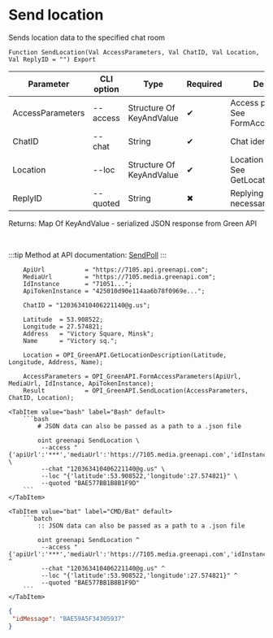 ﻿---
sidebar_position: 5
description: Send location and other functions to work with Green API in the Open Integration Package, a free open-source integration library for 1C:Enterprise 8, OneScript and CLI
keywords: [1C, 1С, 1С:Enterprise, 1С:Enterprise 8.3, API, Integration, Services, Exchange, OneScript, CLI, Green API]
---


# Send location
 Sends location data to the specified chat room



`Function SendLocation(Val AccessParameters, Val ChatID, Val Location, Val ReplyID = "") Export`

  | Parameter | CLI option | Type | Required | Description |
  |-|-|-|-|-|
  | AccessParameters | --access | Structure Of KeyAndValue | &#x2714; | Access parameters. See FormAccessParameters |
  | ChatID | --chat | String | &#x2714; | Chat identifier |
  | Location | --loc | Structure Of KeyAndValue | &#x2714; | Location description. See GetLocationDescription |
  | ReplyID | --quoted | String | &#x2716; | Replying message id if necessary |

  
  Returns:  Map Of KeyAndValue - serialized JSON response from Green API

<br/>

:::tip
Method at API documentation: [SendPoll](https://green-api.com/docs/api/sending/SendPoll/)
:::
<br/>


```bsl title="1C:Enterprise/OneScript code example"
    ApiUrl           = "https://7105.api.greenapi.com";
    MediaUrl         = "https://7105.media.greenapi.com";
    IdInstance       = "71051...";
    ApiTokenInstance = "425010d90e114aa6b78f0969e...";

    ChatID = "120363410406221140@g.us";

    Latitude  = 53.908522;
    Longitude = 27.574821;
    Address   = "Victory Square, Minsk";
    Name      = "Victory sq.";

    Location = OPI_GreenAPI.GetLocationDescription(Latitude, Longitude, Address, Name);

    AccessParameters = OPI_GreenAPI.FormAccessParameters(ApiUrl, MediaUrl, IdInstance, ApiTokenInstance);
    Result           = OPI_GreenAPI.SendLocation(AccessParameters, ChatID, Location);
```
 

 <Tabs>
  
    <TabItem value="bash" label="Bash" default>
        ```bash
            # JSON data can also be passed as a path to a .json file
            
            oint greenapi SendLocation \
             --access "{'apiUrl':'***','mediaUrl':'https://7105.media.greenapi.com','idInstance':'7105187566','apiTokenInstance':'***'}" \
             --chat "120363410406221140@g.us" \
             --loc "{'latitude':53.908522,'longitude':27.574821}" \
             --quoted "BAE577BB1B8B1F9D"
        ```
    </TabItem>
  
    <TabItem value="bat" label="CMD/Bat" default>
        ```batch
            :: JSON data can also be passed as a path to a .json file
            
            oint greenapi SendLocation ^
             --access "{'apiUrl':'***','mediaUrl':'https://7105.media.greenapi.com','idInstance':'7105187566','apiTokenInstance':'***'}" ^
             --chat "120363410406221140@g.us" ^
             --loc "{'latitude':53.908522,'longitude':27.574821}" ^
             --quoted "BAE577BB1B8B1F9D"
        ```
    </TabItem>
</Tabs>


```json title="Result"
{
 "idMessage": "BAE59A5F34305937"
}
```
